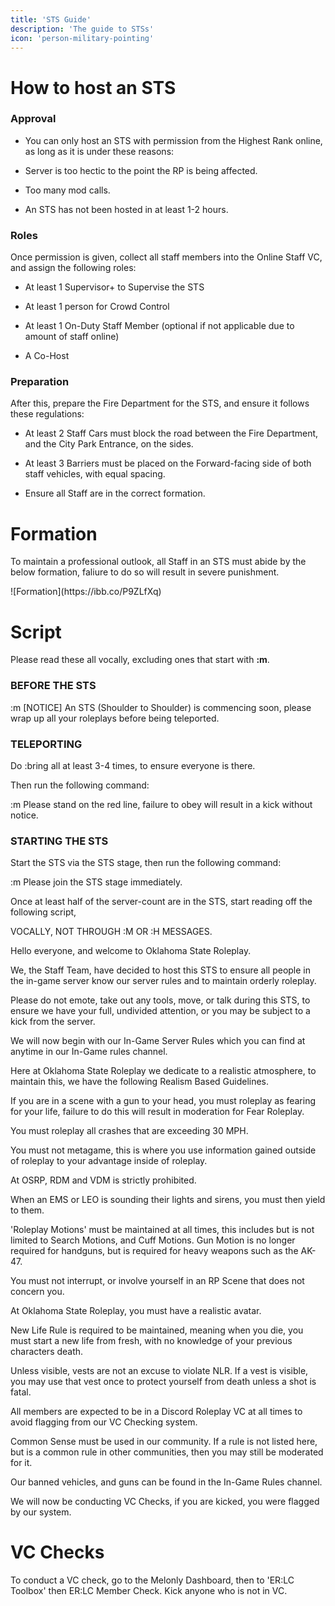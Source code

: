 ```yaml
---
title: 'STS Guide'
description: 'The guide to STSs'
icon: 'person-military-pointing'
---
```


# How to host an STS

### Approval
- You can only host an STS with permission from the Highest Rank online, as long as it is under these reasons:

- Server is too hectic to the point the RP is being affected.

- Too many mod calls.

- An STS has not been hosted in at least 1-2 hours.

### Roles
Once permission is given, collect all staff members into the Online Staff VC, and assign the following roles:

- At least 1 Supervisor+ to Supervise the STS

- At least 1 person for Crowd Control

- At least 1 On-Duty Staff Member (optional if not applicable due to amount of staff online)

- A Co-Host

### Preparation
After this, prepare the Fire Department for the STS, and ensure it follows these regulations:

- At least 2 Staff Cars must block the road between the Fire Department, and the City Park Entrance, on the sides.

- At least 3 Barriers must be placed on the Forward-facing side of both staff vehicles, with equal spacing.

- Ensure all Staff are in the correct formation.

# Formation
<Info>To maintain a professional outlook, all Staff in an STS must abide by the below formation, faliure to do so will result in severe punishment.</Info>

<Frame type="glass">
![Formation](https://ibb.co/P9ZLfXq)
</Frame>

# Script
<Info>Please read these all vocally, excluding ones that start with **:m**.</Info>

### BEFORE THE STS

:m [NOTICE] An STS (Shoulder to Shoulder) is commencing soon, please wrap up all your roleplays before being teleported.

### TELEPORTING

Do :bring all at least 3-4 times, to ensure everyone is there.

Then run the following command:

:m Please stand on the red line, failure to obey will result in a kick without notice.

### STARTING THE STS

Start the STS via the STS stage, then run the following command:

:m Please join the STS stage immediately.

Once at least half of the server-count are in the STS, start reading off the following script,

VOCALLY, NOT THROUGH :M OR :H MESSAGES.

Hello everyone, and welcome to Oklahoma State Roleplay.

We, the Staff Team, have decided to host this STS to ensure all people in the in-game server know our server rules and to maintain orderly roleplay.

Please do not emote, take out any tools, move, or talk during this STS, to ensure we have your full, undivided attention, or you may be subject to a kick from the server.

We will now begin with our In-Game Server Rules which you can find at anytime in our In-Game rules channel.

Here at Oklahoma State Roleplay we dedicate to a realistic atmosphere, to maintain this, we have the following Realism Based Guidelines.

If you are in a scene with a gun to your head, you must roleplay as fearing for your life, failure to do this will result in moderation for Fear Roleplay.

You must roleplay all crashes that are exceeding 30 MPH.

You must not metagame, this is where you use information gained outside of roleplay to your advantage inside of roleplay.

At OSRP, RDM and VDM is strictly prohibited.

When an EMS or LEO is sounding their lights and sirens, you must then yield to them.

'Roleplay Motions' must be maintained at all times, this includes but is not limited to Search Motions, and Cuff Motions. Gun Motion is no longer required for handguns, but is required for heavy weapons such as the AK-47.

You must not interrupt, or involve yourself in an RP Scene that does not concern you.

At Oklahoma State Roleplay, you must have a realistic avatar.

New Life Rule is required to be maintained, meaning when you die, you must start a new life from fresh, with no knowledge of your previous characters death.

Unless visible, vests are not an excuse to violate NLR. If a vest is visible, you may use that vest once to protect yourself from death unless a shot is fatal.

All members are expected to be in a Discord Roleplay VC at all times to avoid flagging from our VC Checking system.

Common Sense must be used in our community. If a rule is not listed here, but is a common rule in other communities, then you may still be moderated for it.

Our banned vehicles, and guns can be found in the In-Game Rules channel.

We will now be conducting VC Checks, if you are kicked, you were flagged by our system.

# VC Checks

To conduct a VC check, go to the Melonly Dashboard, then to 'ER:LC Toolbox' then ER:LC Member Check. Kick anyone who is not in VC.
